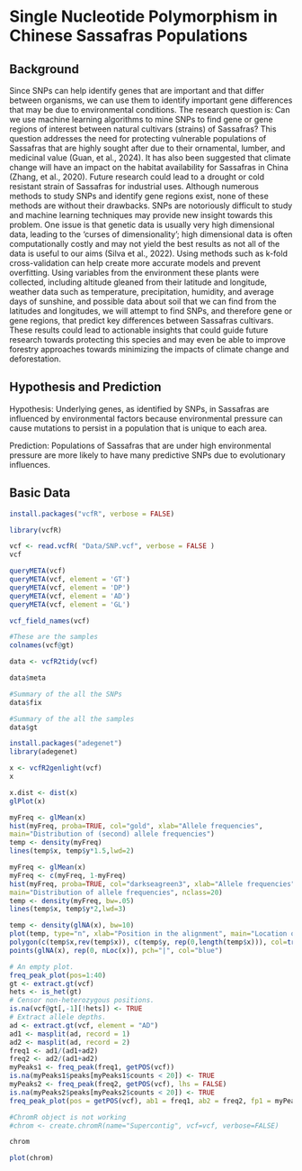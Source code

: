 # Single Nucleotide Polymorphism in Chinese Sassafras Populations

## Background
Since SNPs can help identify genes that are important and that differ between organisms, we can use them to identify important gene differences that may be due to environmental conditions. The research question is: Can we use machine learning algorithms to mine SNPs to find gene or gene regions of interest between natural cultivars (strains) of Sassafras? This question addresses the need for protecting vulnerable populations of Sassafras that are highly sought after due to their ornamental, lumber, and medicinal value (Guan, et al., 2024). It has also been suggested that climate change will have an impact on the habitat availability for Sassafras in China (Zhang, et al., 2020). Future research could lead to a drought or cold resistant strain of Sassafras for industrial uses. 
Although numerous methods to study SNPs and identify gene regions exist, none of these methods are without their drawbacks. SNPs are notoriously difficult to study and machine learning techniques may provide new insight towards this problem. One issue is that genetic data is usually very high dimensional data, leading to the ‘curses of dimensionality’; high dimensional data is often computationally costly and may not yield the best results as not all of the data is useful to our aims (Silva et al., 2022). Using methods such as k-fold cross-validation can help create more accurate models and prevent overfitting. Using variables from the environment these plants were collected, including altitude gleaned from their latitude and longitude, weather data such as temperature, precipitation, humidity, and average days of sunshine, and possible data about soil that we can find from the latitudes and longitudes, we will attempt to find SNPs, and therefore gene or gene regions, that predict key differences between Sassafras cultivars.  These results could lead to actionable insights that could guide future research towards protecting this species and may even be able to improve forestry approaches towards minimizing the impacts of climate change and deforestation.


## Hypothesis and Prediction

Hypothesis: Underlying genes, as identified by SNPs, in Sassafras are influenced by environmental factors because environmental pressure can cause mutations to persist in a population that is unique to each area.

Prediction: Populations of Sassafras that are under high environmental pressure are more likely to have many predictive SNPs due to evolutionary influences. 


## Basic Data

```r
install.packages("vcfR", verbose = FALSE)
```
```r
library(vcfR)
```
```r
vcf <- read.vcfR( "Data/SNP.vcf", verbose = FALSE )
vcf
```

```r
queryMETA(vcf)
queryMETA(vcf, element = 'GT')
queryMETA(vcf, element = 'DP')
queryMETA(vcf, element = 'AD')
queryMETA(vcf, element = 'GL')
```

```r

vcf_field_names(vcf)
```
```r
#These are the samples
colnames(vcf@gt)
```


```r
data <- vcfR2tidy(vcf)
```
```r
data$meta
```


```r
#Summary of the all the SNPs
data$fix
```

```r
#Summary of the all the samples
data$gt
```
```r
install.packages("adegenet")
library(adegenet)
```


```r
x <- vcfR2genlight(vcf)
x
```

```r
x.dist <- dist(x)
glPlot(x)
```

```r
myFreq <- glMean(x)
hist(myFreq, proba=TRUE, col="gold", xlab="Allele frequencies",
main="Distribution of (second) allele frequencies")
temp <- density(myFreq)
lines(temp$x, temp$y*1.5,lwd=2)
```


```r
myFreq <- glMean(x)
myFreq <- c(myFreq, 1-myFreq)
hist(myFreq, proba=TRUE, col="darkseagreen3", xlab="Allele frequencies",
main="Distribution of allele frequencies", nclass=20)
temp <- density(myFreq, bw=.05)
lines(temp$x, temp$y*2,lwd=3)
```

```r
temp <- density(glNA(x), bw=10)
plot(temp, type="n", xlab="Position in the alignment", main="Location of the missing val", xlim=c(0,1701))
polygon(c(temp$x,rev(temp$x)), c(temp$y, rep(0,length(temp$x))), col=transp("blue",.3))
points(glNA(x), rep(0, nLoc(x)), pch="|", col="blue")
```
```r
# An empty plot.
freq_peak_plot(pos=1:40)
gt <- extract.gt(vcf)
hets <- is_het(gt)
# Censor non-heterozygous positions.
is.na(vcf@gt[,-1][!hets]) <- TRUE
# Extract allele depths.
ad <- extract.gt(vcf, element = "AD")
ad1 <- masplit(ad, record = 1)
ad2 <- masplit(ad, record = 2)
freq1 <- ad1/(ad1+ad2)
freq2 <- ad2/(ad1+ad2)
myPeaks1 <- freq_peak(freq1, getPOS(vcf))
is.na(myPeaks1$peaks[myPeaks1$counts < 20]) <- TRUE
myPeaks2 <- freq_peak(freq2, getPOS(vcf), lhs = FALSE)
is.na(myPeaks2$peaks[myPeaks2$counts < 20]) <- TRUE
freq_peak_plot(pos = getPOS(vcf), ab1 = freq1, ab2 = freq2, fp1 = myPeaks1, fp2=myPeaks2)
```


```r
#ChromR object is not working
#chrom <- create.chromR(name="Supercontig", vcf=vcf, verbose=FALSE)
```

```r
chrom
```
```r
plot(chrom)
```

